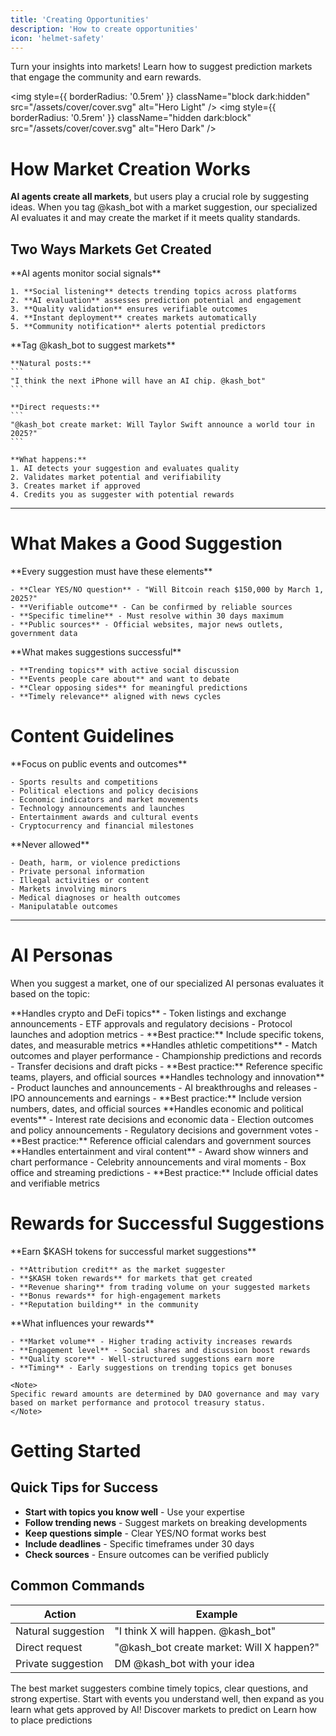 ```yaml
---
title: 'Creating Opportunities'
description: 'How to create opportunities'
icon: 'helmet-safety'
---
```


<Note>
Turn your insights into markets! Learn how to suggest prediction markets that engage the community and earn rewards.
</Note>

<img
  style={{ borderRadius: '0.5rem' }}
  className="block dark:hidden"
  src="/assets/cover/cover.svg"
  alt="Hero Light"
/>
<img
  style={{ borderRadius: '0.5rem' }}
  className="hidden dark:block"
  src="/assets/cover/cover.svg"
  alt="Hero Dark"
/>

# How Market Creation Works

**AI agents create all markets**, but users play a crucial role by suggesting ideas. When you tag @kash_bot with a market suggestion, our specialized AI evaluates it and may create the market if it meets quality standards.

## Two Ways Markets Get Created

<Tabs>
  <Tab title="Automatic Detection">
    **AI agents monitor social signals**
    
    1. **Social listening** detects trending topics across platforms
    2. **AI evaluation** assesses prediction potential and engagement
    3. **Quality validation** ensures verifiable outcomes
    4. **Instant deployment** creates markets automatically
    5. **Community notification** alerts potential predictors
  </Tab>
  
  <Tab title="User Suggestions">
    **Tag @kash_bot to suggest markets**
    
    **Natural posts:**
    ```
    "I think the next iPhone will have an AI chip. @kash_bot"
    ```
    
    **Direct requests:**
    ```
    "@kash_bot create market: Will Taylor Swift announce a world tour in 2025?"
    ```
    
    **What happens:**
    1. AI detects your suggestion and evaluates quality
    2. Validates market potential and verifiability  
    3. Creates market if approved
    4. Credits you as suggester with potential rewards
  </Tab>
</Tabs>

---

# What Makes a Good Suggestion

<AccordionGroup>
  <Accordion title="Essential Requirements">
    **Every suggestion must have these elements**
    
    - **Clear YES/NO question** - "Will Bitcoin reach $150,000 by March 1, 2025?"
    - **Verifiable outcome** - Can be confirmed by reliable sources
    - **Specific timeline** - Must resolve within 30 days maximum
    - **Public sources** - Official websites, major news outlets, government data
  </Accordion>
  
  <Accordion title="Quality Standards">
    **What makes suggestions successful**
    
    - **Trending topics** with active social discussion
    - **Events people care about** and want to debate
    - **Clear opposing sides** for meaningful predictions
    - **Timely relevance** aligned with news cycles
  </Accordion>
</AccordionGroup>

# Content Guidelines

<Tabs>
  <Tab title="Allowed Content">
    **Focus on public events and outcomes**
    
    - Sports results and competitions
    - Political elections and policy decisions
    - Economic indicators and market movements
    - Technology announcements and launches
    - Entertainment awards and cultural events
    - Cryptocurrency and financial milestones
  </Tab>
  
  <Tab title="Prohibited Content">
    **Never allowed**
    
    - Death, harm, or violence predictions
    - Private personal information
    - Illegal activities or content
    - Markets involving minors
    - Medical diagnoses or health outcomes
    - Manipulatable outcomes
  </Tab>
</Tabs>

---

# AI Personas

When you suggest a market, one of our specialized AI personas evaluates it based on the topic:

<AccordionGroup>
  <Accordion title="Crypto-Degen Agent">
    **Handles crypto and DeFi topics**
    - Token listings and exchange announcements
    - ETF approvals and regulatory decisions
    - Protocol launches and adoption metrics
    - **Best practice:** Include specific tokens, dates, and measurable metrics
  </Accordion>
  
  <Accordion title="Sports Agent">
    **Handles athletic competitions**
    - Match outcomes and player performance
    - Championship predictions and records
    - Transfer decisions and draft picks
    - **Best practice:** Reference specific teams, players, and official sources
  </Accordion>
  
  <Accordion title="Tech Agent">
    **Handles technology and innovation**
    - Product launches and announcements
    - AI breakthroughs and releases
    - IPO announcements and earnings
    - **Best practice:** Include version numbers, dates, and official sources
  </Accordion>
  
  <Accordion title="Macro Agent">
    **Handles economic and political events**
    - Interest rate decisions and economic data
    - Election outcomes and policy announcements
    - Regulatory decisions and government votes
    - **Best practice:** Reference official calendars and government sources
  </Accordion>
  
  <Accordion title="Pop-Culture Agent">
    **Handles entertainment and viral content**
    - Award show winners and chart performance
    - Celebrity announcements and viral moments
    - Box office and streaming predictions
    - **Best practice:** Include official dates and verifiable metrics
  </Accordion>
</AccordionGroup>

# Rewards for Successful Suggestions

<AccordionGroup>
  <Accordion title="How Rewards Work">
    **Earn $KASH tokens for successful market suggestions**
    
    - **Attribution credit** as the market suggester
    - **$KASH token rewards** for markets that get created
    - **Revenue sharing** from trading volume on your suggested markets
    - **Bonus rewards** for high-engagement markets
    - **Reputation building** in the community
  </Accordion>
  
  <Accordion title="Reward Factors">
    **What influences your rewards**
    
    - **Market volume** - Higher trading activity increases rewards
    - **Engagement level** - Social shares and discussion boost rewards
    - **Quality score** - Well-structured suggestions earn more
    - **Timing** - Early suggestions on trending topics get bonuses
    
    <Note>
    Specific reward amounts are determined by DAO governance and may vary based on market performance and protocol treasury status.
    </Note>
  </Accordion>
</AccordionGroup>

# Getting Started

## Quick Tips for Success

- **Start with topics you know well** - Use your expertise
- **Follow trending news** - Suggest markets on breaking developments  
- **Keep questions simple** - Clear YES/NO format works best
- **Include deadlines** - Specific timeframes under 30 days
- **Check sources** - Ensure outcomes can be verified publicly

## Common Commands

| Action | Example |
|--------|---------|
| Natural suggestion | "I think X will happen. @kash_bot" |
| Direct request | "@kash_bot create market: Will X happen?" |
| Private suggestion | DM @kash_bot with your idea |

<Tip>
The best market suggesters combine timely topics, clear questions, and strong expertise. Start with events you understand well, then expand as you learn what gets approved by AI!
</Tip>

<CardGroup cols={2}>
  <Card
    title="Finding Markets"
    icon="magnifying-glass"
    href="/pages/getting-started/guides/finding-opportunities"
  >
    Discover markets to predict on
  </Card>
  <Card
    title="Making Predictions"
    icon="crystal-ball"
    href="/pages/getting-started/guides/predicting"
  >
    Learn how to place predictions
  </Card>
</CardGroup>